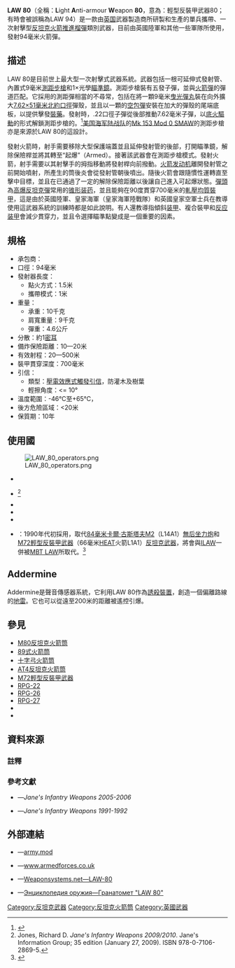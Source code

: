 {{noteTA
|G1=軍事
|G2=長度單位
|G3=Firearms
|1=zh:坦克;zh-hans:坦克;zh-hant:坦克;zh-cn:坦克;zh-tw:戰車;zh-hk:坦克;
|2=zh:高爆反坦克彈;zh-hant:反戰車高爆彈;zh-hans:高爆破甲弹;
|3=zh-tw:成形裝藥;zh-cn:锥形装药;zh-hk:錐形裝藥;
}}
{{Infobox Weapon
|name= LAW 80
|image= File:LAW80-US Army Test 1983.jpg
|image_size= 300px
|caption= 1983年，測試LAW 80火箭筒的美國陸軍士兵
|origin= {{flagcountry|United Kingdom}}
|type= {{Link-en|肩扛式導彈|Shoulder-fired missile|肩扛式}}[[反坦克戰|反坦克]]，一次射擊型[[火箭推進榴彈|火箭推進榴彈]][[榴彈發射器|發射器]]
<!-- Type selection -->
|is_ranged= yes
|is_bladed= 
|is_explosive= yes
|is_artillery=  yes
|is_vehicle= 
|is_missile= 
|is_UK= 
<!-- Service history -->
|service= 1987年—
|used_by= 
|wars= [[海灣戰爭|海灣戰爭]]
<!-- Production history -->
|designer= {{Link-en|INSYS公司|INSYS|狩獵工程公司}}
|design_date= 
|manufacturer= 狩獵工程公司
|unit_cost= 
|production_date= 
|number= 
|variants= 
<!-- General specifications -->
|spec_label= 
|weight= 10[[千克|千克]]（22.05[[磅|磅]]）<div class="NavFrame collapsed" style="color: black; background-color: #FFFFFF; margin: 0 auto; padding: 0 10px; text-align: left;"><div class="NavHead" style="background-color: #FFFFFF; margin: 0 auto; padding: 0 10px; font-weight:normal;"></div><div class="NavContent" style="background-color: #FFFFFF; margin: 0 auto; padding: 0 10px;">
* 肩寬重量：9公斤（19.84磅）
* 彈重：4.6公斤（10.14磅）
</div>
</div>
|length= <div class="NavFrame collapsed" style="color: black; background-color: #FFFFFF; margin: 0 auto; padding: 0 10px; text-align: left;"><div class="NavHead" style="background-color: #FFFFFF; margin: 0 auto; padding: 0 10px; font-weight:normal;"></div><div class="NavContent" style="background-color: #FFFFFF; margin: 0 auto; padding: 0 10px;">
* 發射狀態：1,500[[毫米|毫米]]（59.06[[英寸|英寸]]）
* 攜行狀態：1,000毫米（39.37英吋）
</div>
</div>
|part_length= 
|width= 
|height= 
|diameter= 
|crew= 1人
<!-- Ranged weapon specifications --> 
|cartridge= 
|caliber= 94毫米（3.7英吋）
|barrels= 
|action= 
|mode= {{Link-en|單發|Single-shot}}
|rate= 
|velocity= 
|range= 500[[米_(单位)|公尺]]（546.81[[码|码]]，1,640.42[[英尺|英尺]]）
|max_range=
|feed= 單發，用完即棄
|sights= 1倍[[瞄准镜|光学瞄準鏡]]
<!-- 火炮規格 -->
|breech= 
|recoil= 
|carriage= 
|elevation= 
|traverse= 
<!-- 刃器規格 --> 
|blade_type= 
|hilt_type= 
|sheath_type= 
|head_type= 
|haft_type= 
<!-- 爆炸物內填炸藥規格 --> 
|filling= 
|filling_weight= 
|detonation= 
|yield= 
<!-- 車輛/飛彈 規格 -->
|armour= 
|primary_armament= 
|secondary_arament= 
|engine= 
|engine_power= 
|transmission= 
|payload_capacity= 
|fuel_capacity= 
|pw_ratio= 
|suspension= 
|clearance= 
|vehicle_range= 
|speed= 
|guidance= 
|steering= 
<!-- missiles only -->
|wingspan= 
|propellant= 
|ceiling= 
|altitude= 
|depth= 
|boost= 
|accuracy= 
|launch_platform= 
|transport= 
}}

'''LAW 80'''（全稱：'''L'''ight '''A'''nti-armour '''W'''eapon '''80'''，意為：輕型反裝甲武器80；有時會被誤稱為LAW 94）是一款由[[英国|英国]]武器製造商{{Link-en|INSYS公司|INSYS|狩獵工程公司}}所研製和生產的單兵攜帶、一次射擊型[[反坦克戰|反坦克]][[火箭弹发射器|火箭推進]][[火箭推進榴彈|榴彈]]類別武器，目前由英國陸軍和其他一些軍隊所使用，發射94毫米火箭彈。

== 描述 ==
LAW 80是目前世上最大型一次射擊式武器系統。武器包括一根可延伸式發射管、內置式9毫米[[同軸武器|測距步槍]]和1×光學[[瞄準鏡|瞄準鏡]]。測距步槍裝有五發子彈，並與[[火箭彈|火箭彈]]的彈道匹配。它採用的測距彈相當的不尋常，包括在將一顆9毫米[[曳光彈|曳光]][[彈丸|彈丸]]裝在向外擴大[[7.62×51mm_NATO|7.62×51毫米]][[北約|北約]][[口徑|口徑]]彈殼，並且以一顆{{Link-en|.22胡蜂彈|.22 Hornet}}的[[空包彈|空包彈]]安裝在加大的彈殼的尾端底板，以提供擊發[[裝藥|裝藥]]。發射時，.22口徑子彈從後部推動7.62毫米子彈，以[[底火|底火]][[反沖作用_(槍械)|驅動]]的形式解鎖測距步槍的{{Link-en|後膛槍炮|Breechloader|後膛}}。<ref>{{Cite web |url=http://cartridgecollectors.org/cmo/cmo05oct.htm |title=9×51mm SMAW - International Ammunition Association |accessdate=2015-12-17 |archive-date=2011-07-25 |archive-url=https://web.archive.org/web/20110725141801/http://cartridgecollectors.org/cmo/cmo05oct.htm |dead-url=no }}</ref>[[美国海军陆战队|美国海军陆战队]]的[[肩射多用途攻擊武器|Mk 153 Mod 0 SMAW]]的測距步槍亦是來源於LAW 80的這設計。

發射火箭時，射手需要移除大型保護端蓋並且延伸發射管的後部，打開瞄準鏡，解除保險桿並將其轉至“起爆”（Armed）。接著該武器會在測距步槍模式。發射火箭，射手需要以其射擊手的拇指移動將發射桿向前撥動。[[火箭发动机|火箭发动机]]離開發射管之前開始噴射，所產生的筒後炎會從發射管朝後噴出。隨後火箭會跟隨慣性運轉直至擊中目標，並且在已通過了一定的解除保險距離以後讓自己進入可起爆狀態。[[彈頭|彈頭]]為[[高爆反坦克彈|高爆反坦克彈]]常用的[[锥形装药|锥形装药]]，並且能夠在90度貫穿700毫米的[[軋壓均質裝甲|軋壓均質裝甲]]，這是由於英國陸軍、皇家海軍（皇家海軍陸戰隊）和英國皇家空軍士兵在教導使用這武器系統的訓練時都是如此說明。有人還教導指傾斜[[装甲|装甲]]、複合裝甲和[[反应装甲|反应装甲]]會減少貫穿力，並且令選擇瞄準點變成是一個重要的因素。

== 規格 ==
{{External media
|topic= 1985年LAW 80宣傳手冊
|align=right
|image1=[http://i16.photobucket.com/albums/b24/hybenamon/LAND/INFANTRY/LAW80/LAW80-0.jpg LAW 80(1)]
|image2=[http://i16.photobucket.com/albums/b24/hybenamon/LAND/INFANTRY/LAW80/LAW80-4.jpg LAW 80(2)]
|image3=[http://i16.photobucket.com/albums/b24/hybenamon/LAND/INFANTRY/LAW80/LAW80-1.jpg LAW 80(3)]
|image4=[http://i16.photobucket.com/albums/b24/hybenamon/LAND/INFANTRY/LAW80/LAW80-3.jpg LAW 80(4)]
}}
* 承包商：{{Link-en|INSYS公司|INSYS|狩獵工程公司}}
* 口徑：94毫米
* 發射器長度：
** 點火方式：1.5米
** 攜帶模式：1米 
* 重量：
** 承重：10千克
** 肩寬重量：9千克
** 彈重：4.6公斤 
* 分散：約1[[密耳|密耳]]
* 備炸保險距離：10—20米
* 有效射程：20—500米
* 裝甲貫穿深度：700毫米
* 引信：
** 類型：[[壓電效應|壓電效應式]][[引信#觸發引信|觸發引信]]，防灌木及樹葉
** 輕擦角度：<= 10° 
* 溫度範圍：-46°C至+65℃，
* 後方危險區域：<20米
* 保質期：10年

== 使用國 ==
[[File:LAW_80_operators.png|thumb]]
* {{flagcountry|Indonesia}}
* {{flagcountry|Jordan}}<ref name="jones2009">Jones, Richard D. ''Jane's Infantry Weapons 2009/2010''. Jane's Information Group; 35 edition (January 27, 2009). ISBN 978-0-7106-2869-5.</ref>
* {{flagcountry|Oman}}
* {{flagcountry|Sierra Leone}}
* {{flagcountry|Sri Lanka}}
* {{flagcountry|United Kingdom}}：1990年代初採用，取代[[卡爾·古斯塔夫無後座力炮|84毫米卡爾·古斯塔夫M2]]（L14A1）[[無后坐力炮|無后坐力炮]]和[[M72輕型反裝甲武器|M72輕型反裝甲武器]]（66毫米[[高爆反坦克彈|HEAT]]火箭L1A1）[[反坦克武器|反坦克武器]]，將會與[[AT4反坦克火箭筒|ILAW]]一併被[[MBT_LAW反坦克飛彈|MBT LAW]]所取代。<ref name="owen2007">{{cite web |url=http://www.asianmilitaryreview.com/upload/200712031855161.pdf |title=Light Anti-Armour Weapons: Anti-Everything? |author=Owen, William F. |year=2007 |publisher=http://asianmilitaryreview.com - Asian Military Review |accessdate=2010-05-12 |deadurl=yes |archiveurl=https://web.archive.org/web/20110707174026/http://www.asianmilitaryreview.com/upload/200712031855161.pdf |archivedate=2011-07-07 }}</ref>

== Addermine ==
Addermine是聲音傳感器系統，它利用LAW 80作為[[詭雷|誘殺裝置]]，創造一個偏離路線的[[地雷|地雷]]。它也可以從遠至200米的距離被遙控引爆。

== 參見 ==
* [[M80反坦克火箭筒|M80反坦克火箭筒]]
* [[89式火箭筒|89式火箭筒]]
* [[十字弓火箭筒|十字弓火箭筒]]
* [[AT4反坦克火箭筒|AT4反坦克火箭筒]]
* [[M72輕型反裝甲武器|M72輕型反裝甲武器]]
* [[RPG-22|RPG-22]]
* [[RPG-26|RPG-26]]
* [[RPG-27|RPG-27]]
* {{Link-en|ARGES地雷|ARGES mine}}
* {{Link-en|APILAS反坦克火箭筒|APILAS}}

== 資料來源 ==
=== 註釋 ===
{{reflist|2}}

=== 參考文獻 ===
* {{en icon}}—''Jane's Infantry Weapons 2005-2006''
* {{en icon}}—''Jane's Infantry Weapons 1991-1992''

== 外部連結 ==
{{refbegin|2}}
* {{en icon}}—[https://web.archive.org/web/20040927085242/http://www.army.mod.uk/equipment/pw/pw_law.htm army.mod]
* {{en icon}}—[http://www.armedforces.co.uk/army/listings/l0095.html www.armedforces.co.uk] {{Wayback|url=http://www.armedforces.co.uk/army/listings/l0095.html |date=20200730030639 }}
* {{en icon}}—[http://weaponsystems.net/weapon.php?weapon=BB04%20-%20LAW-80 Weaponsystems.net—LAW-80]{{Wayback|url=http://weaponsystems.net/weapon.php?weapon=BB04%20-%20LAW-80 |date=20191018015359 }}
* {{ru icon}}—[http://shooting-iron.ru/load/213-1-0-231 Энциклопедия оружия—Гранатомет "LAW 80"] {{Wayback|url=http://shooting-iron.ru/load/213-1-0-231 |date=20200131091659 }}
{{refend}}

[[Category:反坦克武器|Category:反坦克武器]]
[[Category:反坦克火箭筒|Category:反坦克火箭筒]]
[[Category:英國武器|Category:英國武器]]